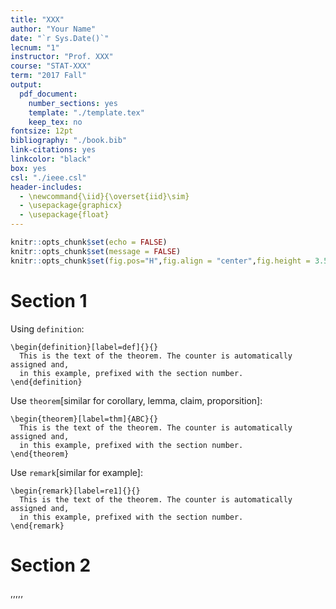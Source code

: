 ```yaml
---
title: "XXX"
author: "Your Name"
date: "`r Sys.Date()`"
lecnum: "1"
instructor: "Prof. XXX"
course: "STAT-XXX"
term: "2017 Fall"
output: 
  pdf_document:
    number_sections: yes
    template: "./template.tex"
    keep_tex: no
fontsize: 12pt
bibliography: "./book.bib"
link-citations: yes
linkcolor: "black"
box: yes
csl: "./ieee.csl"
header-includes:
  - \newcommand{\iid}{\overset{iid}\sim}
  - \usepackage{graphicx}
  - \usepackage{float}
---
```

```r
knitr::opts_chunk$set(echo = FALSE)
knitr::opts_chunk$set(message = FALSE)
knitr::opts_chunk$set(fig.pos="H",fig.align = "center",fig.height = 3.5)
```

# Section 1

Using `definition`:

```
\begin{definition}[label=def]{}{}
  This is the text of the theorem. The counter is automatically assigned and,
  in this example, prefixed with the section number.
\end{definition}
```

\begin{definition}[label=def]{}{}
          This is the text of the theorem. The counter is automatically assigned and,
          in this example, prefixed with the section number.
\end{definition}

Use `theorem`[similar for corollary, lemma, claim, proporsition]:

```
\begin{theorem}[label=thm]{ABC}{}
  This is the text of the theorem. The counter is automatically assigned and,
  in this example, prefixed with the section number.
\end{theorem}
```

\begin{theorem}[label=thm]{ABC}{}
          This is the text of the theorem. The counter is automatically assigned and,
          in this example, prefixed with the section number.
\end{theorem}

Use `remark`[similar for example]:

```
\begin{remark}[label=re1]{}{}
  This is the text of the theorem. The counter is automatically assigned and,
  in this example, prefixed with the section number.
\end{remark}
```

\begin{remark}[label=re1]{}{}
          This is the text of the theorem. The counter is automatically assigned and,
          in this example, prefixed with the section number.
\end{remark}

# Section 2

\begin{lemma}[label=lem]{}{}
          This is the text of the theorem. The counter is automatically assigned and,
          in this example, prefixed with the section number.
\end{lemma}

\begin{example}[label=ex]{}{}
          This is the text of the theorem. The counter is automatically assigned and,
          \tcblower
          in this example, prefixed with the section number.
\end{example}

\begin{remark}[label=re2]{}{}
          This is the text of the theorem. The counter is automatically assigned and,
          in this example, prefixed with the section number.
\end{remark}


\ref{def},\ref{re2},\ref{thm},\ref{lem},\ref{ex},\ref{re1}




